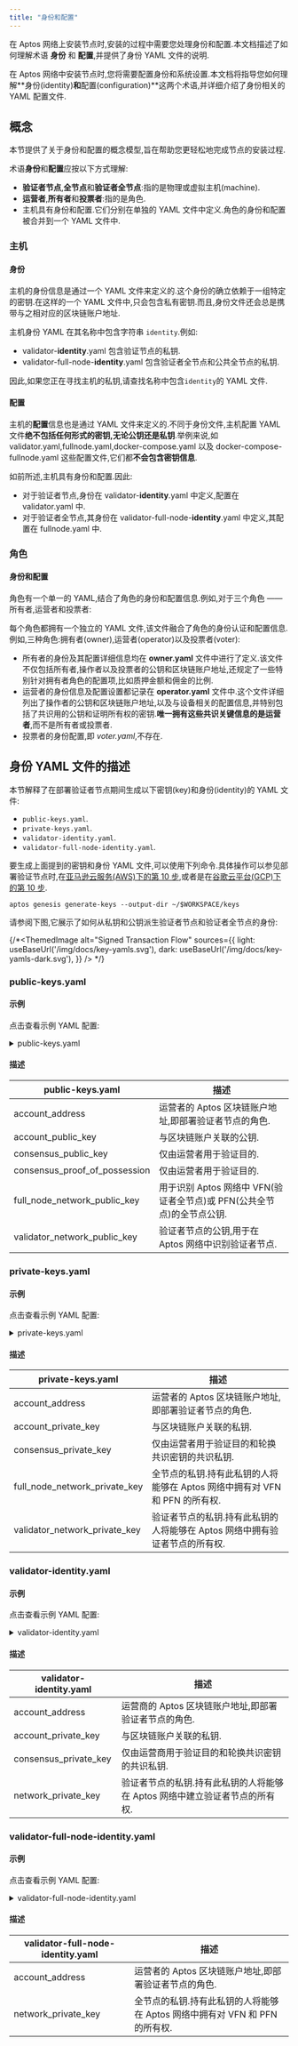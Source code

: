 ```yaml
---
title: "身份和配置"
---
```


在 Aptos 网络上安装节点时,安装的过程中需要您处理身份和配置.本文档描述了如何理解术语 **身份** 和 **配置**,并提供了身份 YAML 文件的说明.

在 Aptos 网络中安装节点时,您将需要配置身份和系统设置.本文档将指导您如何理解\*\*身份(identity)**和**配置(configuration)\*\*这两个术语,并详细介绍了身份相关的 YAML 配置文件.

## 概念

本节提供了关于身份和配置的概念模型,旨在帮助您更轻松地完成节点的安装过程.

术语**身份**和**配置**应按以下方式理解:

- **验证者节点**,**全节点**和**验证者全节点**:指的是物理或虚拟主机(machine).
- **运营者**,**所有者**和**投票者**:指的是角色.
- 主机具有身份和配置.它们分别在单独的 YAML 文件中定义.角色的身份和配置被合并到一个 YAML 文件中.

### 主机

#### 身份

主机的身份信息是通过一个 YAML 文件来定义的.这个身份的确立依赖于一组特定的密钥.在这样的一个 YAML 文件中,只会包含私有密钥.而且,身份文件还会总是携带与之相对应的区块链账户地址.

主机身份 YAML 在其名称中包含字符串 `identity`.例如:

- validator-**identity**.yaml 包含验证节点的私钥.
- validator-full-node-**identity**.yaml 包含验证者全节点和公共全节点的私钥.

因此,如果您正在寻找主机的私钥,请查找名称中包含`identity`的 YAML 文件.

#### 配置

主机的**配置**信息也是通过 YAML 文件来定义的.不同于身份文件,主机配置 YAML 文件**绝不包括任何形式的密钥,无论公钥还是私钥**.举例来说,如 validator.yaml,fullnode.yaml,docker-compose.yaml 以及 docker-compose-fullnode.yaml 这些配置文件,它们都**不会包含密钥信息**.

如前所述,主机具有身份和配置.因此:

- 对于验证者节点,身份在 validator-**identity**.yaml 中定义,配置在 validator.yaml 中.
- 对于验证者全节点,其身份在 validator-full-node-**identity**.yaml 中定义,其配置在 fullnode.yaml 中.

### 角色

#### 身份和配置

角色有一个单一的 YAML,结合了角色的身份和配置信息.例如,对于三个角色 —— 所有者,运营者和投票者:

每个角色都拥有一个独立的 YAML 文件,该文件融合了角色的身份认证和配置信息.例如,三种角色:拥有者(owner),运营者(operator)以及投票者(voter):

- 所有者的身份及其配置详细信息均在 **owner.yaml** 文件中进行了定义.该文件不仅包括所有者,操作者以及投票者的公钥和区块链账户地址,还规定了一些特别针对拥有者角色的配置项,比如质押金额和佣金的比例.
- 运营者的身份信息及配置设置都记录在 **operator.yaml** 文件中.这个文件详细列出了操作者的公钥和区块链账户地址,以及与设备相关的配置信息,并特别包括了共识用的公钥和证明所有权的密钥.**唯一拥有这些共识关键信息的是运营者**,而不是所有者或投票者.
- 投票者的身份配置,即 _voter.yaml_,不存在.

## 身份 YAML 文件的描述

本节解释了在部署验证者节点期间生成以下密钥(key)和身份(identity)的 YAML 文件:

- `public-keys.yaml`.
- `private-keys.yaml`.
- `validator-identity.yaml`.
- `validator-full-node-identity.yaml`.

要生成上面提到的密钥和身份 YAML 文件,可以使用下列命令.具体操作可以参见部署验证节点时,在[亚马逊云服务(AWS)下的第 10 步](/zh/network/nodes/validator-node/deploy-nodes/using-aws),或者是在[谷歌云平台(GCP)下的第 10 步](/zh/network/nodes/full-node/deployments/using-gcp).

```shellscript filename="Terminal"
aptos genesis generate-keys --output-dir ~/$WORKSPACE/keys
```

请参阅下图,它展示了如何从私钥和公钥派生验证者节点和验证者全节点的身份:

{/*<ThemedImage
  alt="Signed Transaction Flow"
  sources={{
    light: useBaseUrl('/img/docs/key-yamls.svg'),
    dark: useBaseUrl('/img/docs/key-yamls-dark.svg'),
  }}
  /> */}

### public-keys.yaml

#### 示例

点击查看示例 YAML 配置:

<details>
  <summary>public-keys.yaml</summary>

  ```yaml
  ---
  account_address: a5a643aa695fc5f34927386c8d767cddcc0607933f40c89a7ad78de7804965b8
  account_public_key: "0x9ccfc50f334064e1b24455029a5bc1646a2c4dd2b1433de1364470692ba6b99b"
  consensus_public_key: "0xa7e8334381d9f80d33d70da543aea22c87fe9862ab7df5cbef9ee11b5285b89c56e0e7a3a78c1561833b2d6fa4d9d4bf"
  consensus_proof_of_possession: "0xa51dfd1734e581df99c4c637324ee38c3e48e51c61c1e1dd03bd5a84cf1cd5b2fa00e976b9a9ea0e0908f0d53085318c03f24de3ebf86b07ff883effe0142e0d3f24c7c1e36dd198ea4d8eb6f5c5a2f3a188de22720bd1914a9effa6f595de38"
  full_node_network_public_key: "0xa6845691a00d6cfdaa9823c4d12b2b5e13d2ecfdc3049d0f2838c805bfd01633"
  validator_network_public_key: "0x71f2642aeaa6cbfacf75663cf14d2f6e9e1bd890f9bc1c96900fd225cce01836"
  ```
</details>

#### 描述

| public-keys.yaml              | 描述                                            |
| ----------------------------- | --------------------------------------------- |
| account\_address               | 运营者的 Aptos 区块链账户地址,即部署验证者节点的角色.               |
| account\_public\_key            | 与区块链账户关联的公钥.                                  |
| consensus\_public\_key          | 仅由运营者用于验证目的.                                  |
| consensus\_proof\_of\_possession | 仅由运营者用于验证目的.                                  |
| full\_node\_network\_public\_key  | 用于识别 Aptos 网络中 VFN(验证者全节点)或 PFN(公共全节点)的全节点公钥. |
| validator\_network\_public\_key  | 验证者节点的公钥,用于在 Aptos 网络中识别验证者节点.                |

### private-keys.yaml

#### 示例

点击查看示例 YAML 配置:

<details>
  <summary>private-keys.yaml</summary>

  ```yaml
  ---
  account_address: a5a643aa695fc5f34927386c8d767cddcc0607933f40c89a7ad78de7804965b8
  account_private_key: "0x80478d60a52f54a88e7095abf48b1f4294a335b30f1066cd73768b9b789e833f"
  consensus_private_key: "0x4aedda33ef3fd71243eb2a926307d8826c95b9939f88e753d62d9bc577e99916"
  full_node_network_private_key: "0x689c11c6e5405219b5eae1312086c801e3a044946afc74429e5157b46fb65b61"
  validator_network_private_key: "0xa03ec46b24f2f1066d7980dc13b4baf722ba60c367e498e47a657ba0815adb58"
  ```
</details>

#### 描述

| private-keys.yaml             | 描述                                              |
| ----------------------------- | ----------------------------------------------- |
| account\_address               | 运营者的 Aptos 区块链账户地址,即部署验证者节点的角色.                 |
| account\_private\_key           | 与区块链账户关联的私钥.                                    |
| consensus\_private\_key         | 仅由运营者用于验证目的和轮换共识密钥的共识私钥.                        |
| full\_node\_network\_private\_key | 全节点的私钥.持有此私钥的人将能够在 Aptos 网络中拥有对 VFN 和 PFN 的所有权. |
| validator\_network\_private\_key | 验证者节点的私钥.持有此私钥的人将能够在 Aptos 网络中拥有验证者节点的所有权.      |

### validator-identity.yaml

#### 示例

点击查看示例 YAML 配置:

<details>
  <summary>validator-identity.yaml</summary>

  ```yaml
  ---
  account_address: a5a643aa695fc5f34927386c8d767cddcc0607933f40c89a7ad78de7804965b8
  account_private_key: "0x80478d60a52f54a88e7095abf48b1f4294a335b30f1066cd73768b9b789e833f"
  consensus_private_key: "0x4aedda33ef3fd71243eb2a926307d8826c95b9939f88e753d62d9bc577e99916"
  network_private_key: "0xa03ec46b24f2f1066d7980dc13b4baf722ba60c367e498e47a657ba0815adb58"
  ```
</details>

#### 描述

| validator-identity.yaml | 描述                                         |
| ----------------------- | ------------------------------------------ |
| account\_address         | 运营商的 Aptos 区块链账户地址,即部署验证者节点的角色.            |
| account\_private\_key     | 与区块链账户关联的私钥.                               |
| consensus\_private\_key   | 仅由运营商用于验证目的和轮换共识密钥的共识私钥.                   |
| network\_private\_key     | 验证者节点的私钥.持有此私钥的人将能够在 Aptos 网络中建立验证者节点的所有权. |

### validator-full-node-identity.yaml

#### 示例

点击查看示例 YAML 配置:

<details>
  <summary>validator-full-node-identity.yaml</summary>

  ```yaml
  ---
  account_address: a5a643aa695fc5f34927386c8d767cddcc0607933f40c89a7ad78de7804965b8
  network_private_key: "0x689c11c6e5405219b5eae1312086c801e3a044946afc74429e5157b46fb65b61"
  ```
</details>

#### 描述

| validator-full-node-identity.yaml | 描述                                              |
| --------------------------------- | ----------------------------------------------- |
| account\_address                   | 运营者的 Aptos 区块链账户地址,即部署验证者节点的角色.                 |
| network\_private\_key               | 全节点的私钥.持有此私钥的人将能够在 Aptos 网络中拥有对 VFN 和 PFN 的所有权. |
